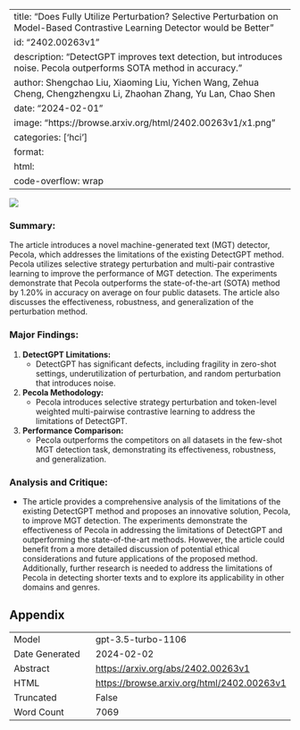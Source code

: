 
---
title: "Does \textsc{DetectGPT} Fully Utilize Perturbation? Selective Perturbation on Model-Based Contrastive Learning Detector would be Better"
id: "2402.00263v1"
description: "DetectGPT improves text detection, but introduces noise. Pecola outperforms SOTA method in accuracy."
author: Shengchao Liu, Xiaoming Liu, Yichen Wang, Zehua Cheng, Chengzhengxu Li, Zhaohan Zhang, Yu Lan, Chao Shen
date: "2024-02-01"
image: "https://browse.arxiv.org/html/2402.00263v1/x1.png"
categories: ['hci']
format:
  html:
    code-overflow: wrap
---

![](https://browse.arxiv.org/html/2402.00263v1/x1.png)

### Summary:
The article introduces a novel machine-generated text (MGT) detector, Pecola, which addresses the limitations of the existing DetectGPT method. Pecola utilizes selective strategy perturbation and multi-pair contrastive learning to improve the performance of MGT detection. The experiments demonstrate that Pecola outperforms the state-of-the-art (SOTA) method by 1.20% in accuracy on average on four public datasets. The article also discusses the effectiveness, robustness, and generalization of the perturbation method.

### Major Findings:
1. **DetectGPT Limitations:**
    - DetectGPT has significant defects, including fragility in zero-shot settings, underutilization of perturbation, and random perturbation that introduces noise.
2. **Pecola Methodology:**
    - Pecola introduces selective strategy perturbation and token-level weighted multi-pairwise contrastive learning to address the limitations of DetectGPT.
3. **Performance Comparison:**
    - Pecola outperforms the competitors on all datasets in the few-shot MGT detection task, demonstrating its effectiveness, robustness, and generalization.

### Analysis and Critique:
- The article provides a comprehensive analysis of the limitations of the existing DetectGPT method and proposes an innovative solution, Pecola, to improve MGT detection. The experiments demonstrate the effectiveness of Pecola in addressing the limitations of DetectGPT and outperforming the state-of-the-art methods. However, the article could benefit from a more detailed discussion of potential ethical considerations and future applications of the proposed method. Additionally, further research is needed to address the limitations of Pecola in detecting shorter texts and to explore its applicability in other domains and genres.

## Appendix

|          |          |
|----------|----------|
| Model     | gpt-3.5-turbo-1106       |
| Date Generated     | 2024-02-02       |
| Abstract | [https://arxiv.org/abs/2402.00263v1](https://arxiv.org/abs/2402.00263v1)        |
| HTML     | [https://browse.arxiv.org/html/2402.00263v1](https://browse.arxiv.org/html/2402.00263v1)       |
| Truncated       | False       |
| Word Count       | 7069       |